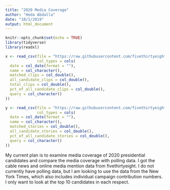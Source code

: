 ```yaml
---
title: "2020 Media Coverage"
author: "Hoda Abdalla"
date: "10/1/2019"
output: html_document
---
```


```r
knitr::opts_chunk$set(echo = TRUE)
library(tidyverse)
library(readxl)
```

```r
x <- read_csv(file = "https://raw.githubusercontent.com/fivethirtyeight/data/master/media-mentions-2020/cable_weekly.csv", 
              col_types = cols(
  date = col_date(format = ""),
  name = col_character(),
  matched_clips = col_double(),
  all_candidate_clips = col_double(),
  total_clips = col_double(),
  pct_of_all_candidate_clips = col_double(),
  query = col_character()
))

y <- read_csv(file = "https://raw.githubusercontent.com/fivethirtyeight/data/master/media-mentions-2020/online_weekly.csv",
              col_types = cols(
  date = col_date(format = ""),
  name = col_character(),
  matched_stories = col_double(),
  all_candidate_stories = col_double(),
  pct_of_all_candidate_stories = col_double(),
  query = col_character()
))
```
My current plan is to examine media coverage of 2020 presidential candidates and compare the media coverage with polling data. I got the cable news and online media mention data from fivethirtyeight. I do not currently have polling data, but I am looking to use the data from the New York Times, which also includes individual campaign contribution numbers. I only want to look at the top 10 candidates in each respect.
